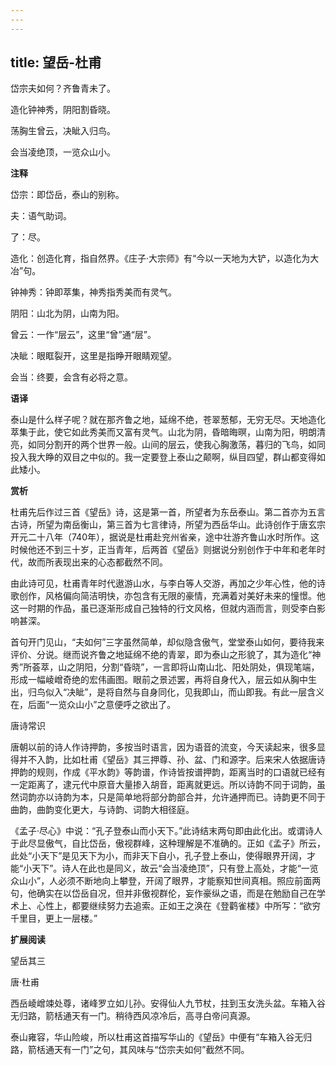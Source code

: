 ```yaml
---
---
---
```

title: 望岳-杜甫
---

岱宗夫如何？齐鲁青未了。

造化钟神秀，阴阳割昏晓。

荡胸生曾云，决眦入归鸟。

会当凌绝顶，一览众山小。

**注释**

岱宗：即岱岳，泰山的别称。

夫：语气助词。

了：尽。

造化：创造化育，指自然界。《庄子·大宗师》有“今以一天地为大铲，以造化为大冶”句。

钟神秀：钟即萃集，神秀指秀美而有灵气。

阴阳：山北为阴，山南为阳。

曾云：一作“层云”，这里“曾”通“层”。

决眦：眼眶裂开，这里是指睁开眼睛观望。

会当：终要，会含有必将之意。

**语译**

泰山是什么样子呢？就在那齐鲁之地，延绵不绝，苍翠葱郁，无穷无尽。天地造化萃集于此，使它如此秀美而又富有灵气。山北为阴，昏暗晦暝，山南为阳，明朗清亮，如同分割开的两个世界一般。山间的层云，使我心胸激荡，暮归的飞鸟，如同投入我大睁的双目之中似的。我一定要登上泰山之颠啊，纵目四望，群山都变得如此矮小。

**赏析**

杜甫先后作过三首《望岳》诗，这是第一首，所望者为东岳泰山。第二首亦为五言古诗，所望为南岳衡山，第三首为七言律诗，所望为西岳华山。此诗创作于唐玄宗开元二十八年（740年），据说是杜甫赴兖州省亲，途中壮游齐鲁山水时所作。这时候他还不到三十岁，正当青年，后两首《望岳》则据说分别创作于中年和老年时代，故而所表现出来的心态都截然不同。

由此诗可见，杜甫青年时代遨游山水，与李白等人交游，再加之少年心性，他的诗歌创作，风格偏向简洁明快，亦包含有无限的豪情，充满着对美好未来的憧憬。他这一时期的作品，虽已逐渐形成自己独特的行文风格，但就内涵而言，则受李白影响甚深。

首句开门见山，“夫如何”三字虽然简单，却似隐含傲气，堂堂泰山如何，要待我来评价、分说。继而说齐鲁之地延绵不绝的青翠，即为泰山之形貌了，其为造化“神秀”所荟萃，山之阴阳，分割“昏晓”，一言即将山南山北、阳处阴处，俱现笔端，形成一幅崚嶒奇绝的宏伟画图。眼前之景述罢，再将自身代入，层云如从胸中生出，归鸟似入“决眦”，是将自然与自身同化，见我即山，而山即我。有此一层含义在，后面“一览众山小”之意便呼之欲出了。

唐诗常识

唐朝以前的诗人作诗押韵，多按当时语言，因为语音的流变，今天读起来，很多显得并不入韵，比如杜甫《望岳》其三押尊、孙、盆、门和源字。后来宋人依据唐诗押韵的规则，作成《平水韵》等韵谱，作诗皆按谱押韵，距离当时的口语就已经有一定距离了，逮元代中原音大量掺入胡音，距离就更远。所以诗韵不同于词韵，虽然词韵亦以诗韵为本，只是简单地将部分韵部合并，允许通押而已。诗韵更不同于曲韵，曲韵变化更大，与诗韵、词韵大相径庭。

《孟子·尽心》中说：“孔子登泰山而小天下。”此诗结末两句即由此化出。或谓诗人于此尽显傲气，自比岱岳，傲视群峰，这种理解是不准确的。正如《孟子》所云，此处“小天下”是见天下为小，而非天下自小，孔子登上泰山，使得眼界开阔，才能“小天下”。诗人在此也是同义，故云“会当凌绝顶”，只有登上高处，才能“一览众山小”，人必须不断地向上攀登，开阔了眼界，才能察知世间真相。照应前面两句，他确实在以岱岳自况，但并非傲视群伦，妄作豪纵之语，而是在勉励自己在学术上、心性上，都要继续努力去追索。正如王之涣在《登鹳雀楼》中所写：“欲穷千里目，更上一层楼。”

**扩展阅读**

望岳其三

唐·杜甫

西岳崚嶒竦处尊，诸峰罗立如儿孙。安得仙人九节杖，拄到玉女洗头盆。车箱入谷无归路，箭栝通天有一门。稍待西风凉冷后，高寻白帝问真源。

泰山雍容，华山险峻，所以杜甫这首描写华山的《望岳》中便有“车箱入谷无归路，箭栝通天有一门”之句，其风味与“岱宗夫如何”截然不同。